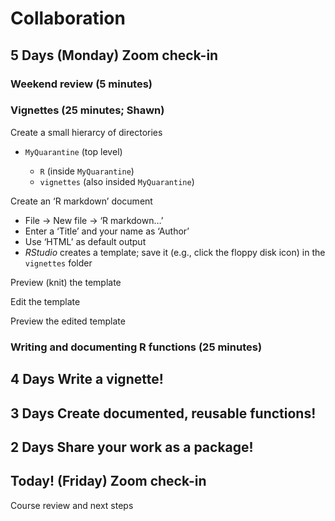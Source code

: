 # Collaboration {#six}

## 5 Days (Monday) Zoom check-in

### Weekend review (5 minutes)

### Vignettes (25 minutes; Shawn)

Create a small hierarcy of directories

- `MyQuarantine` (top level)

    - `R` (inside `MyQuarantine`)
    - `vignettes` (also insided `MyQuarantine`)
    
Create an 'R markdown' document

- File -> New file -> 'R markdown...'
- Enter a 'Title' and your name as 'Author'
- Use 'HTML' as default output
- _RStudio_ creates a template; save it (e.g., click the floppy disk icon) in the `vignettes` folder

Preview (knit) the template

Edit the template

Preview the edited template

### Writing and documenting R functions (25 minutes)

## 4 Days Write a vignette!

## 3 Days Create documented, reusable functions!

## 2 Days Share your work as a package!

## Today! (Friday) Zoom check-in

Course review and next steps

